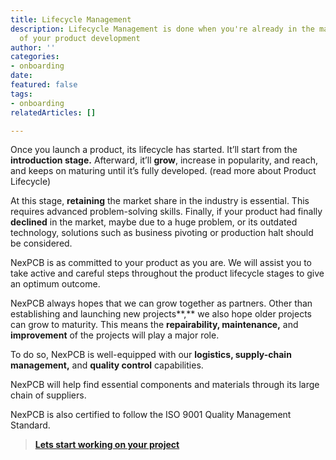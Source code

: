 ```yaml
---
title: Lifecycle Management
description: Lifecycle Management is done when you're already in the mature stage
  of your product development
author: ''
categories:
- onboarding
date: 
featured: false
tags:
- onboarding
relatedArticles: []

---
```

Once you launch a product, its lifecycle has started. It’ll start from the **introduction stage.** Afterward, it’ll **grow**, increase in popularity, and reach, and keeps on maturing until it’s fully developed. (read more about Product Lifecycle)

At this stage, **retaining** the market share in the industry is essential. This requires advanced problem-solving skills. Finally, if your product had finally **declined** in the market, maybe due to a huge problem, or its outdated technology, solutions such as business pivoting or production halt should be considered.

NexPCB is as committed to your product as you are. We will assist you to take active and careful steps throughout the product lifecycle stages to give an optimum outcome.

NexPCB always hopes that we can grow together as partners. Other than establishing and launching new projects**,** we also hope older projects can grow to maturity. This means the **repairability, maintenance,** and **improvement** of the projects will play a major role.

To do so, NexPCB is well-equipped with our **logistics, supply-chain management,** and **quality control** capabilities.

NexPCB will help find essential components and materials through its large chain of suppliers.

NexPCB is also certified to follow the ISO 9001 Quality Management Standard.

> [**Lets start working on your project**]()